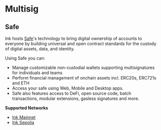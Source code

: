 # Multisig

## Safe

Ink hosts [Safe](https://docs.safe.global/home/what-is-safe)'s technology to bring digital ownership of accounts to everyone by building universal and open contract standards for the custody of digital assets, data, and identity.

Using Safe you can:

* Manage customizable non-custodial wallets supporting multisignatures for individuals and teams
* Perform financial management of onchain assets incl. ERC20s, ERC721s and ETH
* Access your safe using Web, Mobile and Desktop apps.
* Safe also features access to DeFi, open source code, batch transactions, modular extensions, gasless signatures and more.

**Supported Networks**

* [Ink Mainnet](https://app.safe.global/new-safe/load?chain=ink)
* [Ink Sepolia](https://safe.optimism.io/welcome/accounts?chain=ink-sepolia)
